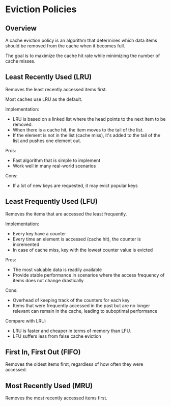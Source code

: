 # Eviction Policies

## Overview

A cache eviction policy is an algorithm that determines which data items should be removed from the cache when it becomes full.

The goal is to maximize the cache hit rate while minimizing the number of cache misses.


## Least Recently Used (LRU)

Removes the least recently accessed items first.

Most caches use LRU as the default.

Implementation:
- LRU is based on a linked list where the head points to the next item to be removed.
- When there is a cache hit, the item moves to the tail of the list.
- If the element is not in the list (cache miss), it's added to the tail of the list and pushes one element out.

Pros:
- Fast algorithm that is simple to implement
- Work well in many real-world scenarios

Cons:
- If a lot of new keys are requested, it may evict popular keys


## Least Frequently Used (LFU)

Removes the items that are accessed the least frequently.

Implementation:
- Every key have a counter
- Every time an element is accessed (cache hit), the counter is incremented
- In case of cache miss, key with the lowest counter value is evicted

Pros:
- The most valuable data is readily available
- Provide stable performance in scenarios where the access frequency of items does not change drastically

Cons:
- Overhead of keeping track of the counters for each key
- Items that were frequently accessed in the past but are no longer relevant can remain in the cache, leading to suboptimal performance

Compare with LRU:
- LRU is faster and cheaper in terms of memory than LFU.
- LFU suffers less from false cache eviction


## First In, First Out (FIFO)

Removes the oldest items first, regardless of how often they were accessed.


## Most Recently Used (MRU)

Removes the most recently accessed items first.
